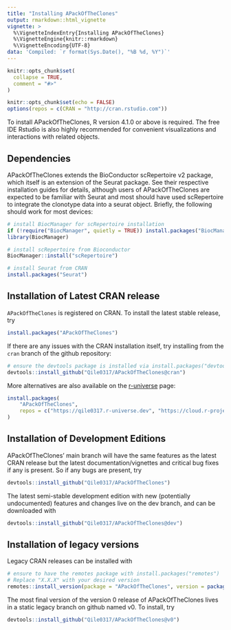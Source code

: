 ```yaml
---
title: "Installing APackOfTheClones"
output: rmarkdown::html_vignette
vignette: >
  %\VignetteIndexEntry{Installing APackOfTheClones}
  %\VignetteEngine{knitr::rmarkdown}
  %\VignetteEncoding{UTF-8}
data: 'Compiled: `r format(Sys.Date(), "%B %d, %Y")`'
---
```


```r
knitr::opts_chunk$set(
  collapse = TRUE,
  comment = "#>"
)

knitr::opts_chunk$set(echo = FALSE)
options(repos = c(CRAN = "http://cran.rstudio.com"))
```

To install APackOfTheClones, R version 4.1.0 or above is required. The free IDE Rstudio is also highly recommended for convenient visualizations and interactions with related objects.

## Dependencies

APackOfTheClones extends the BioConductor scRepertoire v2 package, which itself is an extension of the Seurat package. See their respective installation guides for details, although users of APackOfTheClones are expected to be familiar with Seurat and most should have used scRepertoire to integrate the clonotype data into a seurat object. Briefly, the following should work for most devices:

```R
# install BiocManager for scRepertoire installation
if (!require("BiocManager", quietly = TRUE)) install.packages("BiocManager")
library(BiocManager)

# install scRepertoire from Bioconductor
BiocManager::install("scRepertoire")

# install Seurat from CRAN
install.packages("Seurat")
```

## Installation of Latest CRAN release

`APackOfTheClones` is registered on CRAN. To install the latest stable release, try

```R
install.packages("APackOfTheClones")
```

If there are any issues with the CRAN installation itself, try installing from the `cran` branch of the github repository:

```R
# ensure the devtools package is installed via install.packages("devtools")
devtools::install_github("Qile0317/APackOfTheClones@cran")
```

More alternatives are also available on the [r-universe](https://qile0317.r-universe.dev/APackOfTheClones) page:

```R
install.packages(
    "APackOfTheClones",
    repos = c("https://qile0317.r-universe.dev", "https://cloud.r-project.org")
)
```

## Installation of Development Editions

APackOfTheClones' main branch will have the same features as the latest CRAN release but the latest documentation/vignettes and critical bug fixes if any is present. So if any bugs are present, try

```R
devtools::install_github("Qile0317/APackOfTheClones")
```

The latest semi-stable development edition with new (potentially undocumented) features and changes live on the dev branch, and can be downloaded with

```R
devtools::install_github("Qile0317/APackOfTheClones@dev")
```

## Installation of legacy versions

Legacy CRAN releases can be installed with

```R
# ensure to have the remotes package with install.packages("remotes")
# Replace "X.X.X" with your desired version
remotes::install_version(package = "APackOfTheClones", version = package_version("X.X.X"))
```

The most final version of the version 0 release of APackOfTheClones lives in a static legacy branch on github named v0. To install, try

```R
devtools::install_github("Qile0317/APackOfTheClones@v0")
```
